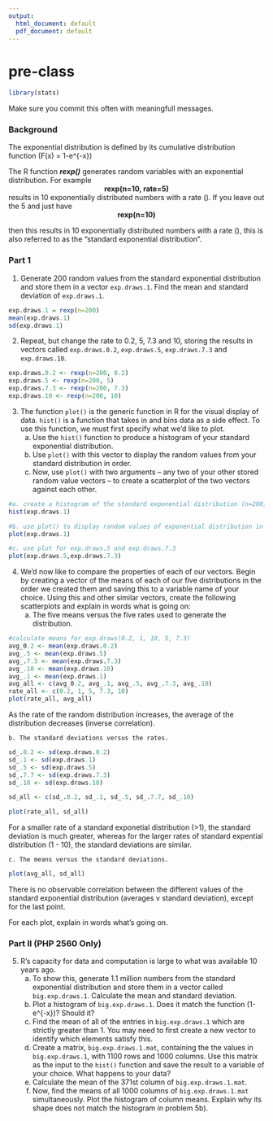 ```yaml
---
output:
  html_document: default
  pdf_document: default
---
```

# pre-class

```r
library(stats)
```

Make sure you commit this often with meaningfull messages. 

### Background

The exponential distribution is defined by its cumulative distribution function
\(F(x) = 1-e^{-\lambda x}\)

The R function ***rexp()*** generates random variables with an exponential distribution. For example 
<center><strong>rexp(n=10, rate=5)</strong> </center>

results in 10 exponentially distributed numbers with a rate \(\lambda=5\). If you leave out the 5 and just have
<center><strong>rexp(n=10) </strong></center>
then this results in 10 exponentially distributed numbers with a rate \(\lambda=1\), this is also referred to as the "standard exponential distribution". 

### Part 1


1. Generate 200 random values from the standard exponential distribution and store them in a vector `exp.draws.1`.  Find the mean and standard deviation of `exp.draws.1`.


```r
exp.draws.1 = rexp(n=200)
mean(exp.draws.1)
sd(exp.draws.1)
```

2. Repeat, but change the rate to 0.2, 5, 7.3 and 10, storing the results in vectors called  `exp.draws.0.2`,  `exp.draws.5`,  `exp.draws.7.3` and  `exp.draws.10`. 


```r
exp.draws.0.2 <- rexp(n=200, 0.2)
exp.draws.5 <- rexp(n=200, 5)
exp.draws.7.3 <- rexp(n=200, 7.3)
exp.draws.10 <- rexp(n=200, 10)

```
3. The function `plot()` is the generic function in R for the visual display of data. `hist()` is a function that takes in and bins data as a side effect. To use this function, we must first specify what we'd like to plot.
    a. Use the `hist()` function to produce a histogram of your standard exponential distribution. 
    b. Use `plot()` with this vector to display the random values from your standard distribution in order.
    c. Now, use `plot()` with two arguments -- any two of your other stored random value vectors -- to create a scatterplot of the two vectors against each other.


```r
#a. create a histogram of the standard exponential distribution (n=200)
hist(exp.draws.1)

#b. use plot() to display random values of exponential distribution in order
plot(exp.draws.1)

#c. use plot for exp.draws.5 and exp.draws.7.3
plot(exp.draws.5,exp.draws.7.3)
```

4. We'd now like to compare the properties of each of our vectors. Begin by creating a vector of the means of each of our five distributions in the order we created them and saving this to a variable name of your choice. Using this and other similar vectors, create the following scatterplots and explain in words what is going on:
    a. The five means versus the five rates used to generate the distribution.
    
```r
#calculate means for exp.draws(0.2, 1, 10, 5, 7.3)
avg_0.2 <- mean(exp.draws.0.2)
avg_.5 <- mean(exp.draws.5)
avg_.7.3 <- mean(exp.draws.7.3)
avg_.10 <- mean(exp.draws.10)
avg_.1 <- mean(exp.draws.1)
avg_all <- c(avg_0.2, avg_.1, avg_.5, avg_.7.3, avg_.10)
rate_all <- c(0.2, 1, 5, 7.3, 10)
plot(rate_all, avg_all)

```
  

 As the rate of the random distribution increases, the average of the distribution decreases (inverse correlation). 
    
    b. The standard deviations versus the rates.
    
```r
sd_.0.2 <- sd(exp.draws.0.2)
sd_.1 <- sd(exp.draws.1)
sd_.5 <- sd(exp.draws.5)
sd_.7.7 <- sd(exp.draws.7.3)
sd_.10 <- sd(exp.draws.10)

sd_all <- c(sd_.0.2, sd_.1, sd_.5, sd_.7.7, sd_.10)

plot(rate_all, sd_all)

```
    
For a smaller rate of a standard exponetial distribution (>1), the standard deviation is much greater, whereas for the larger rates of standard expential distribution (1 - 10), the standard deviations are similar.      

    c. The means versus the standard deviations.

```r
plot(avg_all, sd_all)
```


There is no observable correlation between the different values of the standard exponential distribution (averages v standard deviation), except for the last point. 

For each plot, explain in words what's going on.

### Part II (PHP 2560 Only)


5. R's capacity for data and computation is large to what was available 10 years ago. 
    a. To show this, generate 1.1 million numbers from the standard exponential distribution and store them in a vector called `big.exp.draws.1`. Calculate the mean and standard deviation.
    b. Plot a histogram of `big.exp.draws.1`.  Does it match the function \(1-e^{-x}\)?  Should it? 
    c. Find the mean of all of the entries in `big.exp.draws.1` which are strictly greater than 1. You may need to first create a new vector to identify which elements satisfy this.
    d. Create a matrix, `big.exp.draws.1.mat`, containing the the values in 
`big.exp.draws.1`, with 1100 rows and 1000 columns. Use this matrix as the input to the `hist()` function and save the result to a variable of your choice. What happens to your data?
    e. Calculate the mean of the 371st column of `big.exp.draws.1.mat`.
    f. Now, find the means of all 1000 columns of `big.exp.draws.1.mat` simultaneously. Plot the histogram of column means.  Explain why its shape does not match the histogram in problem 5b).
   
